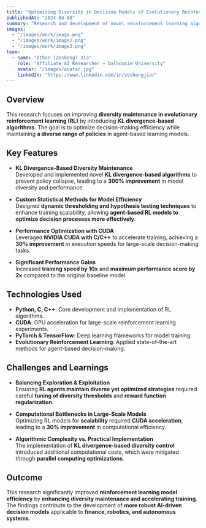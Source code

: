 ```yaml
---
title: "Optimizing Diversity in Decision Models of Evolutionary Reinforcement Learning"
publishedAt: "2024-04-08"
summary: "Research and development of novel reinforcement learning algorithms using KL divergence for diversity maintenance, improving model performance and scalability in AI-driven decision-making."
images:
  - "/images/work/image.png"
  - "/images/work/image2.png"
  - "/images/work/image3.png"
team:
  - name: "Ethan (Zesheng) Jia"
    role: "Affiliate AI Researcher – Dalhousie University"
    avatar: "/images/avatar.jpg"
    linkedIn: "https://www.linkedin.com/in/zeshengjia/"
---
```


## Overview

This research focuses on improving **diversity maintenance in evolutionary reinforcement learning (RL)** by introducing **KL divergence-based algorithms**. The goal is to optimize decision-making efficiency while maintaining **a diverse range of policies** in agent-based learning models.

## Key Features

- **KL Divergence-Based Diversity Maintenance**  
  Developed and implemented novel **KL divergence-based algorithms** to prevent policy collapse, leading to a **300% improvement** in model diversity and performance.

- **Custom Statistical Methods for Model Efficiency**  
  Designed **dynamic thresholding and hypothesis testing techniques** to enhance training scalability, allowing **agent-based RL models to optimize decision processes more effectively**.

- **Performance Optimization with CUDA**  
  Leveraged **NVIDIA CUDA with C/C++** to accelerate training, achieving a **30% improvement** in execution speeds for large-scale decision-making tasks.

- **Significant Performance Gains**  
  Increased **training speed by 10x** and **maximum performance score by 2x** compared to the original baseline model.

## Technologies Used

- **Python, C, C++**: Core development and implementation of RL algorithms.
- **CUDA**: GPU acceleration for large-scale reinforcement learning experiments.
- **PyTorch & TensorFlow**: Deep learning frameworks for model training.
- **Evolutionary Reinforcement Learning**: Applied state-of-the-art methods for agent-based decision-making.

## Challenges and Learnings

- **Balancing Exploration & Exploitation**  
  Ensuring **RL agents maintain diverse yet optimized strategies** required careful **tuning of diversity thresholds** and **reward function regularization**.

- **Computational Bottlenecks in Large-Scale Models**  
  Optimizing RL models for **scalability** required **CUDA acceleration**, leading to a **30% improvement** in computational efficiency.

- **Algorithmic Complexity vs. Practical Implementation**  
  The implementation of **KL divergence-based diversity control** introduced additional computational costs, which were mitigated through **parallel computing optimizations**.

## Outcome

This research significantly improved **reinforcement learning model efficiency** by **enhancing diversity maintenance and accelerating training**. The findings contribute to the development of **more robust AI-driven decision models** applicable to **finance, robotics, and autonomous systems**.
